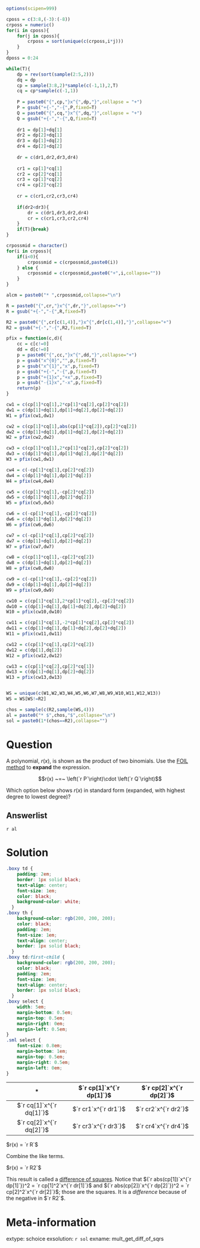 ```r
options(scipen=999)

cposs = c(3:8,(-3):(-8))
crposs = numeric()
for(i in cposs){
    for(j in cposs){
        crposs = sort(unique(c(crposs,i*j)))
    }
}
dposs = 0:24

while(T){
    dp = rev(sort(sample(2:5,2)))
    dq = dp
    cp = sample(3:8,2)*sample(c(-1,1),2,T)
    cq = cp*sample(c(-1,1))
    
    P = paste0("{",cp,"}x^{",dp,"}",collapse = "+")
    P = gsub("+{-","-{",P,fixed=T)
    Q = paste0("{",cq,"}x^{",dq,"}",collapse = "+")
    Q = gsub("+{-","-{",Q,fixed=T)
    
    dr1 = dp[1]+dq[1]
    dr2 = dp[2]+dq[1]
    dr3 = dp[1]+dq[2]
    dr4 = dp[2]+dq[2]
    
    dr = c(dr1,dr2,dr3,dr4)
    
    cr1 = cp[1]*cq[1]
    cr2 = cp[2]*cq[1]
    cr3 = cp[1]*cq[2]
    cr4 = cp[2]*cq[2]
    
    cr = c(cr1,cr2,cr3,cr4)
    
    if(dr2<dr3){
        dr = c(dr1,dr3,dr2,dr4)
        cr = c(cr1,cr3,cr2,cr4)
    }
    if(T){break}
}

crpossmid = character()
for(i in crposs){
    if(i<0){
        crpossmid = c(crpossmid,paste0(i))
    } else {
        crpossmid = c(crpossmid,paste0("+",i,collapse=""))
    }
}

alcm = paste0("* ",crpossmid,collapse="\n")

R = paste0("{",cr,"}x^{",dr,"}",collapse="+")
R = gsub("+{-","-{",R,fixed=T)

R2 = paste0("{",cr[c(1,4)],"}x^{",dr[c(1,4)],"}",collapse="+")
R2 = gsub("+{-","-{",R2,fixed=T)

pfix = function(c,d){
    cc = c[c!=0]
    dd = d[c!=0]
    p = paste0("{",cc,"}x^{",dd,"}",collapse="+")
    p = gsub("x^{0}","",p,fixed=T)
    p = gsub("x^{1}","x",p,fixed=T)
    p = gsub("+{-","-{",p,fixed=T)
    p = gsub("+{1}x","+x",p,fixed=T)
    p = gsub("-{1}x","-x",p,fixed=T)
    return(p)
}

cw1 = c(cp[1]*cq[1],2*cp[1]*cq[2],cp[2]*cq[2])
dw1 = c(dp[1]+dq[1],dp[1]+dq[2],dp[2]+dq[2])
W1 = pfix(cw1,dw1)

cw2 = c(cp[1]*cq[1],abs(cp[1]*cq[2]),cp[2]*cq[2])
dw2 = c(dp[1]+dq[1],dp[1]+dq[2],dp[2]+dq[2])
W2 = pfix(cw2,dw2)

cw3 = c(cp[1]*cq[1],2*cp[1]*cq[2],cp[2]*cq[2])
dw3 = c(dp[1]*dq[1],dp[1]*dq[2],dp[2]*dq[2])
W3 = pfix(cw1,dw1)

cw4 = c(-cp[1]*cq[1],cp[2]*cq[2])
dw4 = c(dp[1]*dq[1],dp[2]*dq[2])
W4 = pfix(cw4,dw4)

cw5 = c(cp[1]*cq[1],-cp[2]*cq[2])
dw5 = c(dp[1]*dq[1],dp[2]*dq[2])
W5 = pfix(cw5,dw5)

cw6 = c(-cp[1]*cq[1],-cp[2]*cq[2])
dw6 = c(dp[1]*dq[1],dp[2]*dq[2])
W6 = pfix(cw6,dw6)

cw7 = c(-cp[1]*cq[1],cp[2]*cq[2])
dw7 = c(dp[1]+dq[1],dp[2]+dq[2])
W7 = pfix(cw7,dw7)

cw8 = c(cp[1]*cq[1],-cp[2]*cq[2])
dw8 = c(dp[1]+dq[1],dp[2]+dq[2])
W8 = pfix(cw8,dw8)

cw9 = c(-cp[1]*cq[1],-cp[2]*cq[2])
dw9 = c(dp[1]+dq[1],dp[2]+dq[2])
W9 = pfix(cw9,dw9)

cw10 = c(cp[1]*cq[1],2*cp[1]*cq[2],-cp[2]*cq[2])
dw10 = c(dp[1]+dq[1],dp[1]+dq[2],dp[2]+dq[2])
W10 = pfix(cw10,dw10)

cw11 = c(cp[1]*cq[1],-2*cp[1]*cq[2],cp[2]*cq[2])
dw11 = c(dp[1]+dq[1],dp[1]+dq[2],dp[2]+dq[2])
W11 = pfix(cw11,dw11)

cw12 = c(cp[1]*cq[1],cp[2]*cq[2])
dw12 = c(dp[1],dq[2])
W12 = pfix(cw12,dw12)

cw13 = c(cp[1]*cq[2],cp[2]*cq[1])
dw13 = c(dp[1]+dq[1],dp[2]+dq[2])
W13 = pfix(cw13,dw13)


WS = unique(c(W1,W2,W3,W4,W5,W6,W7,W8,W9,W10,W11,W12,W13))
WS = WS[WS!=R2]

chos = sample(c(R2,sample(WS,4)))
al = paste0("* $",chos,"$",collapse="\n")
sol = paste0(1*(chos==R2),collapse="")

```


Question
========

A polynomial, $r(x)$, is shown as the product of two binomials. Use the [FOIL method](https://en.wikipedia.org/wiki/FOIL_method) to **expand** the expression.

$$r(x) ~=~  \left(`r P`\right)\cdot \left(`r Q`\right)$$

Which option below shows $r(x)$ in standard form (expanded, with highest degree to lowest degree)?

Answerlist
--------

`r al`


Solution
========

```css
.boxy td {
    padding: 2em;
    border: 1px solid black;
    text-align: center;
    font-size: 1em;
    color: black;
    background-color: white;
  }
.boxy th {
    background-color: rgb(200, 200, 200);
    color: black;
    padding: 2em;
    font-size: 1em;
    text-align: center;
    border: 1px solid black;
  }
.boxy td:first-child {
    background-color: rgb(200, 200, 200);
    color: black;
    padding: 2em;
    font-size: 1em;
    text-align: center;
    border: 1px solid black;
  }
.boxy select {
    width: 5em;
    margin-bottom: 0.5em;
    margin-top: 0.5em;
    margin-right: 0em;
    margin-left: 0.5em;
}
.sml select {
    font-size: 0.8em;
    margin-bottom: 1em;
    margin-top: 0.5em;
    margin-right: 0.5em;
    margin-left: 0em;
}
```

<div class="boxy">

|  \* | $`r cp[1]`x^{`r dp[1]`}$ | $`r cp[2]`x^{`r dp[2]`}$ |
|:---:|:---:|:---:|
|$`r cq[1]`x^{`r dq[1]`}$ | $`r cr1`x^{`r dr1`}$ | $`r cr2`x^{`r dr2`}$|
|$`r cq[2]`x^{`r dq[2]`}$ | $`r cr3`x^{`r dr3`}$ | $`r cr4`x^{`r dr4`}$|

</div>

$r(x) = `r R`$

Combine the like terms.


$r(x) = `r R2`$

This result is called a [difference of squares](https://en.wikipedia.org/wiki/Difference_of_two_squares). Notice that $(`r abs(cp[1])`x^{`r dp[1]`})^2 = `r cp[1]^2`x^{`r dr[1]`}$ and $(`r abs(cp[2])`x^{`r dp[2]`})^2 = `r cp[2]^2`x^{`r dr[2]`}$; those are the squares. It is a *difference* because of the negative in $`r R2`$.


Meta-information
============
extype: schoice
exsolution: `r sol`
exname: mult_get_diff_of_sqrs